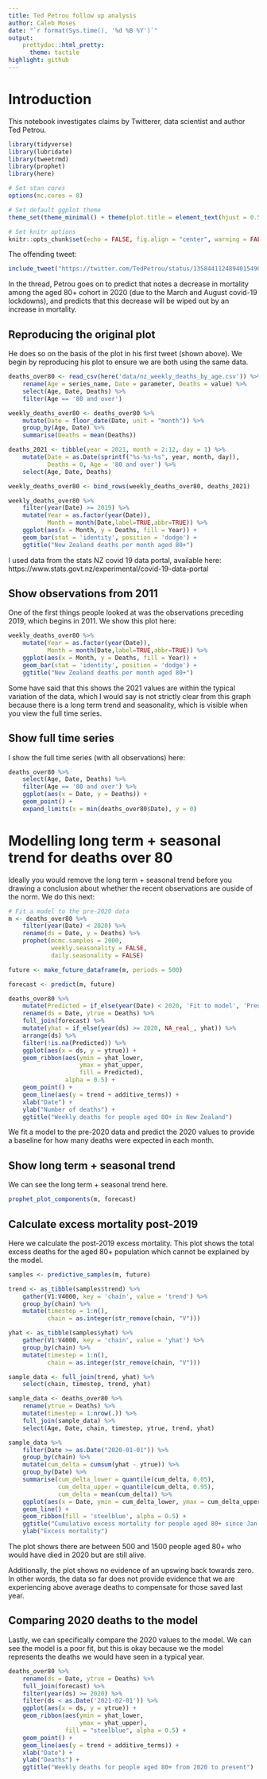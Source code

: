 ```yaml
---
title: Ted Petrou follow up analysis
author: Caleb Moses
date: "`r format(Sys.time(), '%d %B %Y')`"
output:
    prettydoc::html_pretty:
      theme: tactile
highlight: github
---
```


# Introduction

This notebook investigates claims by Twitterer, data scientist and author Ted Petrou.

```r
library(tidyverse)
library(lubridate)
library(tweetrmd)
library(prophet)
library(here)

# Set stan cores
options(mc.cores = 8)

# Set default ggplot theme
theme_set(theme_minimal() + theme(plot.title = element_text(hjust = 0.5)))

# Set knitr options
knitr::opts_chunk$set(echo = FALSE, fig.align = "center", warning = FALSE, message = FALSE, fig.width = 12)

```

The offending tweet:

```r

include_tweet("https://twitter.com/TedPetrou/status/1358441124894015490")

```

In the thread, Petrou goes on to predict that notes a decrease in mortality among
the aged 80+ cohort in 2020 (due to the March and August covid-19 lockdowns), and
predicts that this decrease will be wiped out by an increase in mortality.

## Reproducing the original plot

He does so on the basis of the plot in his first tweet (shown above). We begin
by reproducing his plot to ensure we are both using the same data.

```r

deaths_over80 <- read_csv(here('data/nz_weekly_deaths_by_age.csv')) %>%
    rename(Age = series_name, Date = parameter, Deaths = value) %>%
    select(Age, Date, Deaths) %>%
    filter(Age == '80 and over')

weekly_deaths_over80 <- deaths_over80 %>%
    mutate(Date = floor_date(Date, unit = "month")) %>%
    group_by(Age, Date) %>%
    summarise(Deaths = mean(Deaths))

deaths_2021 <- tibble(year = 2021, month = 2:12, day = 1) %>%
    mutate(Date = as.Date(sprintf("%s-%s-%s", year, month, day)),
           Deaths = 0, Age = '80 and over') %>%
    select(Age, Date, Deaths)

weekly_deaths_over80 <- bind_rows(weekly_deaths_over80, deaths_2021)

weekly_deaths_over80 %>%
    filter(year(Date) >= 2019) %>%
    mutate(Year = as.factor(year(Date)),
           Month = month(Date,label=TRUE,abbr=TRUE)) %>%
    ggplot(aes(x = Month, y = Deaths, fill = Year)) +
    geom_bar(stat = 'identity', position = 'dodge') +
    ggtitle("New Zealand deaths per month aged 80+")

```

I used data from the stats NZ covid 19 data portal, available here:
https://www.stats.govt.nz/experimental/covid-19-data-portal

## Show observations from 2011

One of the first things people looked at was the observations preceding 2019, which 
begins in 2011. We show this plot here:

```r

weekly_deaths_over80 %>%
    mutate(Year = as.factor(year(Date)),
           Month = month(Date,label=TRUE,abbr=TRUE)) %>%
    ggplot(aes(x = Month, y = Deaths, fill = Year)) +
    geom_bar(stat = 'identity', position = 'dodge') +
    ggtitle("New Zealand deaths per month aged 80+")

```

Some have said that this shows the 2021 values are within the typical variation
of the data, which I would say is not strictly clear from this graph because
there is a long term trend and seasonality, which is visible when you view the
full time series. 

## Show full time series

I show the full time series (with all observations) here:

```r

deaths_over80 %>%
    select(Age, Date, Deaths) %>%
    filter(Age == '80 and over') %>%
    ggplot(aes(x = Date, y = Deaths)) +
    geom_point() +
    expand_limits(x = min(deaths_over80$Date), y = 0)

```

# Modelling long term + seasonal trend for deaths over 80

Ideally you would remove the long term + seasonal trend before you drawing a
conclusion about whether the recent observations are ouside of the norm. We do this next:

```r

# Fit a model to the pre-2020 data
m <- deaths_over80 %>%
    filter(year(Date) < 2020) %>%
    rename(ds = Date, y = Deaths) %>%
    prophet(mcmc.samples = 2000,
            weekly.seasonality = FALSE,
            daily.seasonality = FALSE)

future <- make_future_dataframe(m, periods = 500)

forecast <- predict(m, future)

deaths_over80 %>%
    mutate(Predicted = if_else(year(Date) < 2020, 'Fit to model', 'Predicted')) %>%
    rename(ds = Date, ytrue = Deaths) %>%
    full_join(forecast) %>%
    mutate(yhat = if_else(year(ds) >= 2020, NA_real_, yhat)) %>%
    arrange(ds) %>%
    filter(!is.na(Predicted)) %>%
    ggplot(aes(x = ds, y = ytrue)) +
    geom_ribbon(aes(ymin = yhat_lower,
                    ymax = yhat_upper,
                    fill = Predicted),
                alpha = 0.5) +
    geom_point() +
    geom_line(aes(y = trend + additive_terms)) +
    xlab("Date") +
    ylab("Number of deaths") +
    ggtitle("Weekly deaths for people aged 80+ in New Zealand")

```

We fit a model to the pre-2020 data and predict the 2020 values to provide
a baseline for how many deaths were expected in each month.

## Show long term + seasonal trend

We can see the long term + seasonal trend here.

```r

prophet_plot_components(m, forecast)

```

## Calculate excess mortality post-2019

Here we calculate the post-2019 excess mortality. This plot shows the total excess 
deaths for the aged 80+ population which cannot be explained by the model.

```r

samples <- predictive_samples(m, future)

trend <- as_tibble(samples$trend) %>%
    gather(V1:V4000, key = 'chain', value = 'trend') %>%
    group_by(chain) %>%
    mutate(timestep = 1:n(),
           chain = as.integer(str_remove(chain, "V")))

yhat <- as_tibble(samples$yhat) %>%
    gather(V1:V4000, key = 'chain', value = 'yhat') %>%
    group_by(chain) %>%
    mutate(timestep = 1:n(),
           chain = as.integer(str_remove(chain, "V")))

sample_data <- full_join(trend, yhat) %>%
    select(chain, timestep, trend, yhat)

sample_data <- deaths_over80 %>%
    rename(ytrue = Deaths) %>%
    mutate(timestep = 1:nrow(.)) %>%
    full_join(sample_data) %>%
    select(Age, Date, chain, timestep, ytrue, trend, yhat)

sample_data %>%
    filter(Date >= as.Date("2020-01-01")) %>%
    group_by(chain) %>%
    mutate(cum_delta = cumsum(yhat - ytrue)) %>%
    group_by(Date) %>%
    summarise(cum_delta_lower = quantile(cum_delta, 0.05),
              cum_delta_upper = quantile(cum_delta, 0.95),
              cum_delta = mean(cum_delta)) %>%
    ggplot(aes(x = Date, ymin = cum_delta_lower, ymax = cum_delta_upper, y = cum_delta)) +
    geom_line() +
    geom_ribbon(fill = 'steelblue', alpha = 0.5) +
    ggtitle("Cumulative excess mortality for people aged 80+ since Jan 2020") +
    ylab("Excess mortality")

```

The plot shows there are between 500 and 1500 people aged 80+ who would have died in 2020
but are still alive.

Additionally, the plot shows no evidence of an upswing back towards zero. In other words, the
data so far does not provide evidence that we are experiencing above average deaths to 
compensate for those saved last year.

## Comparing 2020 deaths to the model

Lastly, we can specifically compare the 2020 values to the model. We can see the model is a
poor fit, but this is okay because we the model represents the deaths we would have seen
in a typical year.

```r

deaths_over80 %>%
    rename(ds = Date, ytrue = Deaths) %>%
    full_join(forecast) %>%
    filter(year(ds) >= 2020) %>%
    filter(ds < as.Date('2021-02-01')) %>%
    ggplot(aes(x = ds, y = ytrue)) +
    geom_ribbon(aes(ymin = yhat_lower,
                    ymax = yhat_upper),
                fill = "steelblue", alpha = 0.5) +
    geom_point() +
    geom_line(aes(y = trend + additive_terms)) +
    xlab("Date") +
    ylab("Deaths") +
    ggtitle("Weekly deaths for people aged 80+ from 2020 to present")

```
